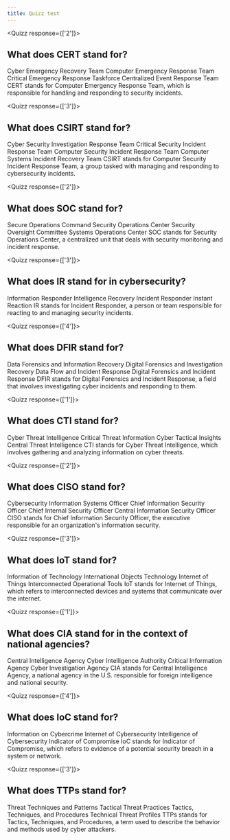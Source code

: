 ```yaml
---
title: Quizz test
---
```


<div className="space-y-xl">

<Quizz response={['2']}>
  ## What does CERT stand for?
  <QuizzQuestionChoice id="1">
    Cyber Emergency Recovery Team
  </QuizzQuestionChoice>
  <QuizzQuestionChoice id="2">
    Computer Emergency Response Team
  </QuizzQuestionChoice>
  <QuizzQuestionChoice id="3">
    Critical Emergency Response Taskforce
  </QuizzQuestionChoice>
  <QuizzQuestionChoice id="4">
    Centralized Event Response Team
  </QuizzQuestionChoice>
  <QuizzExplanation>
    CERT stands for Computer Emergency Response Team, which is responsible for handling and responding to security incidents.
  </QuizzExplanation>
</Quizz>

<Quizz response={['3']}>
  ## What does CSIRT stand for?
  <QuizzQuestionChoice id="1">
    Cyber Security Investigation Response Team
  </QuizzQuestionChoice>
  <QuizzQuestionChoice id="2">
    Critical Security Incident Response Team
  </QuizzQuestionChoice>
  <QuizzQuestionChoice id="3">
    Computer Security Incident Response Team
  </QuizzQuestionChoice>
  <QuizzQuestionChoice id="4">
    Computer Systems Incident Recovery Team
  </QuizzQuestionChoice>
  <QuizzExplanation>
    CSIRT stands for Computer Security Incident Response Team, a group tasked with managing and responding to cybersecurity incidents.
  </QuizzExplanation>
</Quizz>

<Quizz response={['2']}>
  ## What does SOC stand for?
  <QuizzQuestionChoice id="1">
    Secure Operations Command
  </QuizzQuestionChoice>
  <QuizzQuestionChoice id="2">
    Security Operations Center
  </QuizzQuestionChoice>
  <QuizzQuestionChoice id="3">
    Security Oversight Committee
  </QuizzQuestionChoice>
  <QuizzQuestionChoice id="4">
    Systems Operations Center
  </QuizzQuestionChoice>
  <QuizzExplanation>
    SOC stands for Security Operations Center, a centralized unit that deals with security monitoring and incident response.
  </QuizzExplanation>
</Quizz>

<Quizz response={['3']}>
  ## What does IR stand for in cybersecurity?
  <QuizzQuestionChoice id="1">
    Information Responder
  </QuizzQuestionChoice>
  <QuizzQuestionChoice id="2">
    Intelligence Recovery
  </QuizzQuestionChoice>
  <QuizzQuestionChoice id="3">
    Incident Responder
  </QuizzQuestionChoice>
  <QuizzQuestionChoice id="4">
    Instant Reaction
  </QuizzQuestionChoice>
  <QuizzExplanation>
    IR stands for Incident Responder, a person or team responsible for reacting to and managing security incidents.
  </QuizzExplanation>
</Quizz>

<Quizz response={['4']}>
  ## What does DFIR stand for?
  <QuizzQuestionChoice id="1">
    Data Forensics and Information Recovery
  </QuizzQuestionChoice>
  <QuizzQuestionChoice id="2">
    Digital Forensics and Investigation Recovery
  </QuizzQuestionChoice>
  <QuizzQuestionChoice id="3">
    Data Flow and Incident Response
  </QuizzQuestionChoice>
  <QuizzQuestionChoice id="4">
    Digital Forensics and Incident Response
  </QuizzQuestionChoice>
  <QuizzExplanation>
    DFIR stands for Digital Forensics and Incident Response, a field that involves investigating cyber incidents and responding to them.
  </QuizzExplanation>
</Quizz>

<Quizz response={['1']}>
  ## What does CTI stand for?
  <QuizzQuestionChoice id="1">
    Cyber Threat Intelligence
  </QuizzQuestionChoice>
  <QuizzQuestionChoice id="2">
    Critical Threat Information
  </QuizzQuestionChoice>
  <QuizzQuestionChoice id="3">
    Cyber Tactical Insights
  </QuizzQuestionChoice>
  <QuizzQuestionChoice id="4">
    Central Threat Intelligence
  </QuizzQuestionChoice>
  <QuizzExplanation>
    CTI stands for Cyber Threat Intelligence, which involves gathering and analyzing information on cyber threats.
  </QuizzExplanation>
</Quizz>

<Quizz response={['2']}>
  ## What does CISO stand for?
  <QuizzQuestionChoice id="1">
    Cybersecurity Information Systems Officer
  </QuizzQuestionChoice>
  <QuizzQuestionChoice id="2">
    Chief Information Security Officer
  </QuizzQuestionChoice>
  <QuizzQuestionChoice id="3">
    Chief Internal Security Officer
  </QuizzQuestionChoice>
  <QuizzQuestionChoice id="4">
    Central Information Security Officer
  </QuizzQuestionChoice>
  <QuizzExplanation>
    CISO stands for Chief Information Security Officer, the executive responsible for an organization's information security.
  </QuizzExplanation>
</Quizz>

<Quizz response={['3']}>
  ## What does IoT stand for?
  <QuizzQuestionChoice id="1">
    Information of Technology
  </QuizzQuestionChoice>
  <QuizzQuestionChoice id="2">
    International Objects Technology
  </QuizzQuestionChoice>
  <QuizzQuestionChoice id="3">
    Internet of Things
  </QuizzQuestionChoice>
  <QuizzQuestionChoice id="4">
    Interconnected Operational Tools
  </QuizzQuestionChoice>
  <QuizzExplanation>
    IoT stands for Internet of Things, which refers to interconnected devices and systems that communicate over the internet.
  </QuizzExplanation>
</Quizz>

<Quizz response={['1']}>
  ## What does CIA stand for in the context of national agencies?
  <QuizzQuestionChoice id="1">
    Central Intelligence Agency
  </QuizzQuestionChoice>
  <QuizzQuestionChoice id="2">
    Cyber Intelligence Authority
  </QuizzQuestionChoice>
  <QuizzQuestionChoice id="3">
    Critical Information Agency
  </QuizzQuestionChoice>
  <QuizzQuestionChoice id="4">
    Cyber Investigation Agency
  </QuizzQuestionChoice>
  <QuizzExplanation>
    CIA stands for Central Intelligence Agency, a national agency in the U.S. responsible for foreign intelligence and national security.
  </QuizzExplanation>
</Quizz>

<Quizz response={['4']}>
  ## What does IoC stand for?
  <QuizzQuestionChoice id="1">
    Information on Cybercrime
  </QuizzQuestionChoice>
  <QuizzQuestionChoice id="2">
    Internet of Cybersecurity
  </QuizzQuestionChoice>
  <QuizzQuestionChoice id="3">
    Intelligence of Cybersecurity
  </QuizzQuestionChoice>
  <QuizzQuestionChoice id="4">
    Indicator of Compromise
  </QuizzQuestionChoice>
  <QuizzExplanation>
    IoC stands for Indicator of Compromise, which refers to evidence of a potential security breach in a system or network.
  </QuizzExplanation>
</Quizz>

<Quizz response={['3']}>
  ## What does TTPs stand for?
  <QuizzQuestionChoice id="1">
    Threat Techniques and Patterns
  </QuizzQuestionChoice>
  <QuizzQuestionChoice id="2">
    Tactical Threat Practices
  </QuizzQuestionChoice>
  <QuizzQuestionChoice id="3">
    Tactics, Techniques, and Procedures
  </QuizzQuestionChoice>
  <QuizzQuestionChoice id="4">
    Technical Threat Profiles
  </QuizzQuestionChoice>
  <QuizzExplanation>
    TTPs stands for Tactics, Techniques, and Procedures, a term used to describe the behavior and methods used by cyber attackers.
  </QuizzExplanation>
</Quizz>

</div>
